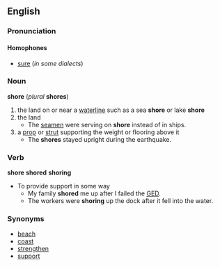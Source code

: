 == English ==
===Pronunciation===
====Homophones====
*[[sure]] (''in some dialects'')

=== Noun ===
'''shore''' (''plural'' '''shores''')

# the land on or near a [[waterline]] such as a sea '''shore''' or lake '''shore'''
# the land
#* The [[seamen]] were serving on '''shore''' instead of in ships.
# a [[prop]] or [[strut]] supporting the weight or flooring above it
#* The '''shores''' stayed upright during the earthquake.

=== Verb ===
'''shore''' '''shored''' '''shoring'''
*To provide support in some way
** My family '''shored''' me up after I failed the [[GED]].
** The workers were '''shoring''' up the dock after it fell into the water.
=== Synonyms ===
* [[beach]]
* [[coast]]
* [[strengthen]]
* [[support]]